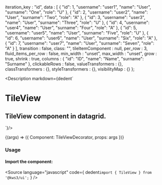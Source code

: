 
  iteration_key : "id",
  data : [
    {
      "id": 1,
      "username": "user1",
      "name": "User",
      "surname": "One",
      "role": "U"
    },
    {
      "id": 2,
      "username": "user2",
      "name": "User",
      "surname": "Two",
      "role": "A"
    },
    {
      "id": 3,
      "username": "user3",
      "name": "User",
      "surname": "Three",
      "role": "U"
    },
    {
      "id": 4,
      "username": "user4",
      "name": "User",
      "surname": "Four",
      "role": "A"
    },
    {
      "id": 5,
      "username": "user5",
      "name": "User",
      "surname": "Five",
      "role": "U"
    },
    {
      "id": 6,
      "username": "user6",
      "name": "User",
      "surname": "Six",
      "role": "A"
    },
    {
      "id": 7,
      "username": "user7",
      "name": "User",
      "surname": "Seven",
      "role": "A"
    }
  ],
  transition : false,
  class: "",
  tileItemComponent : null,
  per_row : 3,
  fluid_items_per_row : false,
  min_width : "unset",
  max_width : "unset",
  grow : true,
  shrink : true,
  columns : {
    "id": "ID",
    "name": "Name",
    "surname": "Surname"
  },
  clickableRows : false,
  valueTransformers : {},
  classTransformers : {},
  styleTransformers : {},
  visibilityMap : {}
};


<Version />

<Meta
  title="Datagrid/TileView"
  component={TileView}
  args={args}
  argTypes={{}}
/>

<Description markdown={dedent`
# TileView
## TileView component in datagrid.
`}/>

<Canvas>
  <Story
  name="TileView"
  args={args}
  >
  {(args) => ({
    Component: TileViewDecorator,
    props: args
  })}
  </Story>
</Canvas>

<ArgsTable story="TileView" />


### Usage
#### Import the component:
<Source
  language="javascript"
  code={
    dedent`import { TileView } from '@kws3/ui';`
  }
/>